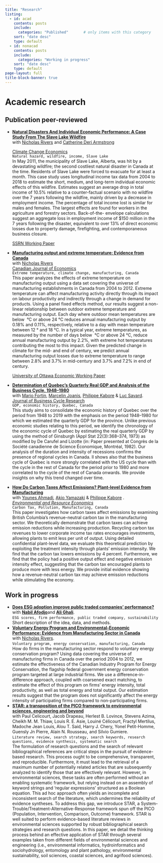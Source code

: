 ```yaml
---
title: "Research"
listing:
  - id: acad
    contents: posts
    include:
      categories: "Published"       # only items with this category
    sort: "date desc"
    type: default
  - id: nonacad
    contents: posts
    include:
      categories: "Working in progress"
    sort: "date desc"
    type: default
page-layout: full
title-block-banner: true
---
```


# Academic research

## Publication peer-reviewed

-   [**Natural Disasters And Individual Economic Performance: A Case Study From The Slave Lake Wildfire**](https://www.worldscientific.com/doi/abs/10.1142/S2010007825500125)\
    with [Nicholas Rivers](https://uniweb.uottawa.ca/view/profile/members/969?lang=en) and [Catherine Deri Armstrong](https://uniweb.uottawa.ca/view/profile/members/822?lang=en)

    [Climate Change Economics](https://www.worldscientific.com/doi/abs/10.1142/S2010007825500125 "NATURAL DISASTERS AND INDIVIDUAL ECONOMIC PERFORMANCE: A CASE STUDY FROM THE SLAVE LAKE WILDFIRE")\
    `Natural hazard, wildfire, income, Slave Lake`\
    In May 2011, the municipality of Slave Lake, Alberta, was hit by a devastating wildfire; the second costliest natural disaster in Canada at the time. Residents of Slave Lake were forced to evacuate for at least a month. This case study uses longitudinal income tax data from 2004 to 2018 to estimate the short, medium, and long-term individual economic effects of this wildfire. Estimates suggest an average drop in total income of 10.5% relative to a counter-factual scenario with no wildfire over the 7 years following the wildfire, mainly driven by a decrease in employment income. The percentage of total income lost is similar for males and females. The largest effects are found for workers in the agriculture and forestry sectors. Back-of-the- envelope calculations suggest an aggregate loss in employment income of \$150 million in the 7 years following the disaster, equivalent to over 13% of direct economic losses due to property damage, firefighting, and contemporaneous business closure.

    [SSRN Working Paper](https://papers.ssrn.com/sol3/papers.cfm?abstract_id=4333191)

-   [**Manufacturing output and extreme temperature: Evidence from Canada**](https://onlinelibrary.wiley.com/doi/abs/10.1111/caje.12633)\
    with [Nicholas Rivers](https://uniweb.uottawa.ca/view/profile/members/969?lang=en)\
    [Canadian Journal of Economics](https://onlinelibrary.wiley.com/doi/full/10.1111/caje.12633)\
    `Extreme temperature, climate change, manufacturing, Canada`\
    This paper analyzes the effects of extreme temperature on manufacturing output using a data set covering the universe of manufacturing establishments in Canada from 2004 to 2012. Extreme temperature can affect manufacturing activity directly through its impact on labour productivity and indirectly through a change in demand for products. Using a panel fixed effects method, our results suggest a non-linear relationship between outdoor extreme temperature and manufacturing output. Each day where outdoor mean temperatures are below  °C or above 24 °C reduces annual manufacturing output by 0.18% and 0.11%, respectively, relative to a day with mean temperature between 12 ° and 18 °C. In a typical year, extreme temperatures, as measured by the number of days below  °C or above 24 °C, reduce annual manufacturing output by 2.2%, with extreme hot temperatures contributing the most to this impact. Given the predicted change in climate for the mid- and end of century, we predict annual manufacturing output losses due to extreme temperature to range between 2.8% and 3.7% in mid-century and 3.7% and 7.2% in end of century.

    [University of Ottawa Economic Working Paper](https://ideas.repec.org/p/ott/wpaper/2006e.html)

-   [**Determination of Quebec's Quarterly Real GDP and Analysis of the Business Cycle, 1948–1980**](https://link.springer.com/article/10.1007/s41549-022-00077-7)\
    with [Mario Fortin](https://link.springer.com/article/10.1007/s41549-022-00077-7#auth-Mario-Fortin-Aff1), [Marcelin Joanis](https://link.springer.com/article/10.1007/s41549-022-00077-7#auth-Marcelin-Joanis-Aff2), [Philippe Kabore](https://link.springer.com/article/10.1007/s41549-022-00077-7#auth-Philippe-Kabore-Aff3) & [Luc Savard](https://link.springer.com/article/10.1007/s41549-022-00077-7#auth-Luc-Savard-Aff4).\
    [Journal of Business Cycle Research](https://link.springer.com/journal/41549)\
    `GDP, economic history, Quebec, Canada`\
    This study aims to consolidate the economic history of Quebec over the period from 1948 to 2019 with the emphasis on the period 1948–1980 for which we estimated the quarterly GDP for the province. Unlike previous economic studies relating to this period, we identify the chronology of the economic cycle of Quebec by estimating the real quarterly GDP by using the method of Ginsburgh (Appl Stat 22(3):368–374, 1973) as modified by De Carufel and Lizotte (in: Paper presented at Congrès de la Société canadienne de Science Économique, Montréal, 1982). Our analysis of the duration and intensity of recessions confirms the presence of regional cycles in Canada. Il shows also that the business cycle of Quebec is more strongly correlated with the US cycle than with the cycle in the rest of Canada for the period prior to 1980 and more correlated to the cycle of the rest of Canada onwards. We provide insights on why this trend changed over time.

-   [**How Do Carbon Taxes Affect Emissions? Plant-level Evidence from Manufacturing**\
    ](https://link.springer.com/article/10.1007/s10640-022-00678-x)with [Younes Ahmadi](https://link.springer.com/article/10.1007/s10640-022-00678-x#auth-Younes-Ahmadi-Aff1), [Akio Yamazaki](https://link.springer.com/article/10.1007/s10640-022-00678-x#auth-Akio-Yamazaki-Aff1-Aff2) & [Philippe Kabore](https://link.springer.com/article/10.1007/s10640-022-00678-x#auth-Philippe-Kabore-Aff3) .\
    [*Environmental and Resource Economics*](https://link.springer.com/journal/10640)\
    `Carbon Tax, Pollution, Manufacturing, Canada`\
    This paper investigates how carbon taxes affect emissions by examining British Columbia’s revenue-neutral carbon tax in the manufacturing sector. We theoretically demonstrate that carbon taxes can achieve emission reductions while increasing production. Recycling carbon tax revenues to lower corporate income tax rates encourages investments, allowing plants to emit less per unit of output. Using detailed confidential plant-level data, we evaluate this theoretical prediction by exploiting the treatment intensity through plants’ emission intensity. We find that the carbon tax lowers emissions by 4 percent. Furthermore, we find that the policy had a positive output effect and negative emission intensity effect, suggesting that the carbon tax encouraged plants to produce more with less energy. We provide initial evidence showing how a revenue-neutral carbon tax may achieve emission reductions while stimulating the economy.

## Work in progress

-   [**Does ESG adoption improve public traded companies' performance?**](https://papers.ssrn.com/sol3/papers.cfm?abstract_id=5385737)\
    with [**Nabil Afodjo**](https://papers.ssrn.com/sol3/cf_dev/AbsByAuth.cfm?per_id=5654309 "View other papers by this author")and **[Ali Ghali](https://papers.ssrn.com/sol3/cf_dev/AbsByAuth.cfm?per_id=7839904 "View other papers by this author")**.\
    `ESG scores, firm performance, public traded company, sustainability`\
    Short description of the idea, data, and methods.
-   [**Voluntary Energy Program and Environmental-Economic Performance: Evidence from Manufacturing Sector in Canada**](https://drive.google.com/file/d/11GorrHQ6WrycL5iPe8dqP94FfxiVmGRt/view?usp=sharing)\
    with [Nicholas Rivers](https://uniweb.uottawa.ca/view/profile/members/969?lang=en).\
    `Voluntary program, energy conservation, manufacturing, Canada`\
    How do firms in the manufacturing sector respond to voluntary energy conservation program? Using data covering the universe of manufacturing firms in Canada over the period 2004 to 2012, we estimate the effectiveness of the Canadian Industry Program for Energy Conservation, the flagship federal government energy conservation program targeted at large industrial firms. We use a difference-in-difference approach, coupled with coarsened exact matching, to estimate the effect of this program on firms’ energy intensity, total productivity, as well as total energy and total output. Our estimation results suggest that the program does not significantly affect the energy intensity of participating firms compared to non-participating firms.
-   [**STAR: a transposition of the PICO framework to environmental sciences, engineering and beyond**](https://www.researchsquare.com/article/rs-6475550/v1)\
    with Paul Celicourt, Jacob Drapeau, Herlest B. Lovince, Stevens Azima, Cheikh M. M. Thiaw, Louis R. E. Asie, Louiné Célicourt, Fractyl Mertilus, Madoche Jean Louis, Alou T. Said, Harry J. Chery, Yonel Petit-Homme, Guensly Jn Pierre, Alain N. Rousseau, and Silvio Gumiere.\
    `Literature review, search strategy, search keywords, research questions, evidence synthesis, systematic search`\
    The formulation of research questions and the search of relevant bibliographical references are critical steps in the pursuit of evidence-based research. This process ought to be comprehensive, transparent, and reproducible. Furthermore, it must lead to the retrieval of a maximum number of potentially related articles that are subsequently analyzed to identify those that are effectively relevant. However, in environmental sciences, these tasks are often performed without an enabling systematic framework, but relying instead on an assembly of keyword strings and ‘regular expressions’ structured as a Boolean equation. This ad hoc approach often yields an incomplete and inconsistent search of the literature, which undermines the reliability of evidence syntheses. To address this gap, we introduce STAR, a System-Trouble/Treatment-Alternative-Response framework spun off the PICO (Population, Intervention, Comparison, Outcome) framework. STAR is well suited to perform evidence-based literature reviews in environmental sciences supported by robust bibliographical search strategies and research questions. In this paper, we detail the thinking process behind an effective application of STAR through several examples taken from different fields of environmental sciences and engineering (i.e., environmental informatics, hydroinformatics and sociohydrology, entomology and plant pathology, environmental sustainability, soil sciences, coastal sciences, and agrifood sciences).
